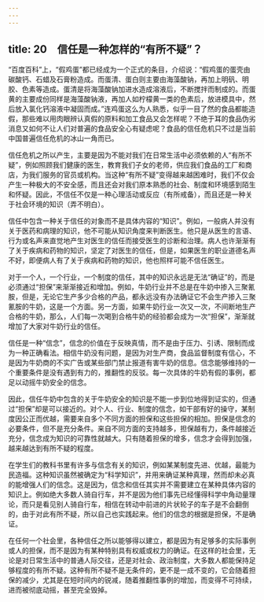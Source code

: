 ```yaml
---
---
---
```

title: 20　信任是一种怎样的“有所不疑”？
---




“百度百科”上，“假鸡蛋”都已经成为一个正式的条目，介绍说：“假鸡蛋的蛋壳由碳酸钙、石蜡及石膏粉造成。而蛋清、蛋白则主要由海藻酸钠，再加上明矾、明胶、色素等造成。蛋清是将海藻酸钠加进水造成溶液后，不断搅拌而制成的。而蛋黄的主要成份同样是海藻酸钠液，再加人如柠檬黄一类的色素后，放进模具中，然后放入氯化钙溶液中凝固而成。”连鸡蛋这么为人熟悉，似乎一目了然的食品都能造假，那些难以用肉眼辨认真假的原料和加工食品又会怎样呢？不绝于耳的食品伪劣消息又如何不让人们对普遍的食品安全心有疑虑呢？食品的信任危机只不过是当前中国普遍信任危机的冰山一角而已。

信任危机之所以产生，主要是因为不能对我们在日常生活中必须依赖的人“有所不疑”，例如照顾我们健康的医生，教育我们子女的老师，供应我们食品的工厂和商店，为我们服务的官员或机构。当这种“有所不疑”变得越来越困难时，我们不仅会产生一种极大的不安全感，而且还会对我们原本熟悉的社会、制度和环境感到陌生和怀疑。因此，不信任不仅是一种心理活动或反应（有所戒备），而且还是一种关于社会环境的知识（弄不明白）。

信任中包含一种关于信任的对象而不是具体内容的“知识”。例如，一般病人并没有关于医药和病理的知识，他不可能从知识角度来判断医生。他只是从医生的言语、行为或名声来直觉地产生对医生的信任而接受医生的诊断和治理。病人也许渐渐有了关于疾病和药物的知识，坚定了对医生的信任，但是，如果医生的职业道德名声不好，即便病人有了关于疾病和药物的知识，他也照样可能不信任医生。

对于一个人，一个行业，一个制度的信任，其中的知识永远是无法“确证”的，而是必须通过“担保”来渐渐接近和增加。例如，牛奶行业并不总是在牛奶中掺入三聚氰胺，但是，无论它生产多少合格的产品，都永远没有办法确证它不会生产掺入三聚氰胺的牛奶，这是一个方面。另一方面，如果牛奶行业一次又一次，不间断地生产合格的牛奶，那么，人们每一次喝到合格牛奶的经验都会成为一次“担保”，渐渐就增加了大家对牛奶行业的信任。

信任是一种“信念”，信念的价值在于反映真情，而不是由于压力、引诱、限制而成为一种正确看法。相信牛奶没有问题，是因为对生产商，食品监督制度有信心，不是因为牛奶商的不实广告或某些部门禁止报道有害牛奶的信息。信念能够维持的一个重要条件是没有遇到有力的，推翻性的反驳。每一次具体的牛奶有假的事例，都足以动摇牛奶安全的信念。

因此，信任牛奶中包含的关于牛奶安全的知识是不能一步到位地得到证实的，但通过“担保”却是可以接近的。对个人、行业、制度的信念，如干部有好的操守，某制度因公正而优越，需要来自多个不同方面的担保和这些担保的相加。担保是信念的必要条件，但不是充分条件。来自不同方面的支持越多，担保越有力，条件越接近充分，信念成为知识的可靠性就越大。只有随着担保的增多，信念才会得到加强，越来越达到有所不疑的程度。

在学生们的教科书里有许多与信念有关的知识，例如某某制度先进、优越，最能为民造福。这种知识虽然被确定为“科学知识”，并用来确证某种真理，然而却未必真的能增强人们的信念。这是因为，信念和信任其实并不需要建立在某种具体内容的知识上。例如绝大多数人骑自行车，并不是因为他们事先已经懂得科学中角动量理论，而只是看见别人骑自行车，相信在转动中前进的片状轮子的车子是不会翻倒的，由于对此有所不疑，所以自己也实践起来。他们的信念的根据是担保，不是确证。

在任何一个社会里，各种信任之所以能够得以建立，都是因为有足够多的实际事例或人的担保，而不是因为有某种特别具有权威或权力的确证。在这样的社会里，无论是对日常生活中的普通人际交往，还是对社会、政治制度，大多数人都能保持足够程度的有所不疑。这种有所不疑不是无条件的，更不是一成不变的，它会随着担保的减少，尤其是在短时间内的锐减，随着推翻性事例的增加，而变得不可持续，进而被彻底动摇，甚至完全毁掉。